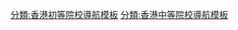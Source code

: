 {{Navbox with columns
| name = 拔萃男書院
|listclass = hlist
| state = {{{state|autocollapse}}}
| title = [[拔萃男書院]]
| group1 = 歷史
| list1 = 
{{Navbox subgroup| basestyle = background:#eee;
| group1 = 第一期建校
| list1 =[[曰字樓女館]]（Diocesan Native Female Training School）
| group2 = 第二期建校
| list2 = 曰字樓孤子院（Diocesan Home and Orphanage）→[[拔萃書室]]（Diocesan School and Orphanage）→[[拔萃男書室]]（Diocesan Boys' School and Orphanage）→[[拔萃男書院]]（Diocesan Boys' School）
}}
| group2 = 歷任校長
| list2 = [[雅瑟]]（W. M. B. Arthur）→[[俾士]]（G. H. Piercy）→[[費瑟士東]]（W. T. Featherstone）→[[舒展]]（C. B. R. Sargent→[[葛賓]]（G. A. Goodban）→''[[張奧偉]]（O. V. Cheung）''→''蒙斯（B. J. Monks）''<sup><small>1</small></sup>[[施玉麒]]（Canon G. She）→[[郭慎墀]]（S. J. Lowcock）→[[黎澤倫]]（J. Lai）→[[張灼祥]]（T. Chang）→'''[[鄭基恩]]'''<sup><small>2</small></sup>（R. K. Y. Cheng）
| group3 = 學校簡介
| list3 = {{Navbox with columns|child
  | colstyle = text-align: center;
  | col1header = 校訓
  | col2header = 辦學團體
  | col3header = 宗教
  | col4header = 創校年份
  | col1 = [[道成肉身]]
  | col2 = [[香港聖公會]]
  | col3 = [[基督新教]]
  | col4 = 1869年
}}
| group4 = 相關條目
| list4 = 
*[[拔萃女書院]]
*[[協恩中學]]
*香港電影《[[歲月神偷]]》
*[[香港補助學校議會]]
*[[直接資助計劃]]
|below = 註：1、''斜體''代表代理校長 2、'''粗體'''代表現任校長
}}
<noinclude>
{{collapsible option}}

[[分類:香港初等院校導航模板]]
[[分類:香港中等院校導航模板]]
</noinclude>